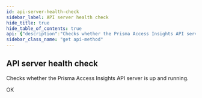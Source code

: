 ```yaml
---
id: api-server-health-check
sidebar_label: API server health check
hide_title: true
hide_table_of_contents: true
api: {"description":"Checks whether the Prisma Access Insights API server is up and running.\n","operationId":"get-api-sase-resource-v2.0-health","responses":{"200":{"description":"OK"}},"tags":["APIServerStatus"],"method":"get","path":"/api/sase/resource/v2.0/health","servers":[{"url":"https://pa-us.api.prismaaccess.com"}],"info":{"contact":{},"description":"Perform server health checks.\n","title":"API Server Status","version":"2.0"},"postman":{"name":"API server health check","description":{"content":"Checks whether the Prisma Access Insights API server is up and running.\n","type":"text/plain"},"url":{"path":["api","sase","resource","v2.0","health"],"host":["{{baseUrl}}"],"query":[],"variable":[]},"method":"GET"}}
sidebar_class_name: "get api-method"
---
```



## API server health check



Checks whether the Prisma Access Insights API server is up and running.


<div><Tabs><TabItem label={"200"} value={"200"}><div>

OK

</div><div></div></TabItem></Tabs></div>
      